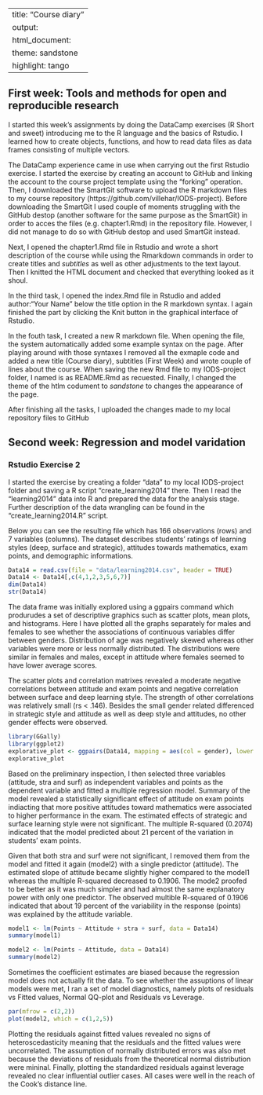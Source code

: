 
---
title: "Course diary"
output:
  html_document:
    theme: sandstone
    highlight: tango
---


## First week: Tools and methods for open and reproducible research



I started this week's assignments by doing the DataCamp exercises (R Short and sweet) introducing me to the R language and the basics of Rstudio. I learned how to create objects, functions, and how to read data files as data frames consisting of multiple vectors. 


The DataCamp experience came in use when carrying out the first Rstudio exercise. I started the exercise by creating an account to GitHub and linking the account to the course project template using the "forking" operation. Then, I downloaded the SmartGit software to upload the R markdown files to my course repository (https://github.com/villehar/IODS-project). Before downloading the SmartGit I used couple of moments struggling with the GitHub destop (another software for the same purpose as the SmartGit) in order to acces the files (e.g. chapter1.Rmd) in the repository file. However, I did not manage to do so with GitHub destop and used SmartGit instead. 


Next, I opened the chapter1.Rmd file in Rstudio and wrote a short description of the course while using the Rmarkdown commands in order to create titles and *subtitles* as well as other adjustments to the text layout. Then I knitted the HTML document and checked that everything looked as it shoul.


In the third task, I opened the index.Rmd file in Rstudio and added author:"Your Name" below the title option in the R markdown syntax. I again finished the part by clicking the Knit button in the graphical interface of Rstudio.


In the fouth task, I created a new R markdown file. When opening the file, the system automatically added some example syntax on the page. After playing around with those syntaxes I removed all the exmaple code and added a new title (Course diary), subtitles (First Week) and wrote couple of lines about the course. When saving the new Rmd file to my IODS-project folder, I named is as README.Rmd as recuested. Finally, I changed the theme of the htlm codument to *sandstone* to changes the appearance of the page.

After finishing all the tasks, I uploaded the changes made to my local repository files to GitHub


## Second week: Regression and model varidation

### Rstudio Exercise 2

I started the exercise by creating a folder "data" to my local IODS-project folder and saving a R script "create_learning2014" there. Then I read the "learning2014" data into R and prepared the data for the analysis stage. Further description of the data wrangling can be found in the "create_learning2014.R" script. 

Below you can see the resulting file which has 166 observations (rows) and 7 variables (columns). The dataset describes students' ratings of learning styles (deep, surface and strategic), attitudes towards mathematics, exam points, and demographic informations.  

```r
Data14 = read.csv(file = "data/learning2014.csv", header = TRUE)
Data14 <- Data14[,c(4,1,2,3,5,6,7)]
dim(Data14)
str(Data14)


```

The data frame was initially explored using a ggpairs command which produrudes a set of descriptive graphics such as scatter plots, mean plots, and histograms. Here I have plotted all the graphs separately for males and females to see whether the associations of continuous variables differ between genders. Distribution of age was negatively skewed whereas other variables were more or less normally distributed. The distributions were similar in females and males, except in attitude where females seemed to have lower average scores.


The scatter plots and correlation matrixes revealed a moderate negative correlations between attitude and exam points and negative correlation between surface and deep learning style. The strength of other correlations was relatively small (rs < .146). Besides the small gender related differenced in strategic style and attitude as well as deep style and attitudes, no other gender effects were observed. 

```r
library(GGally)
library(ggplot2)
explorative_plot <- ggpairs(Data14, mapping = aes(col = gender), lower = list(combo = wrap("facethist", bins = 20)))
explorative_plot
```

Based on the preliminary inspection, I then selected three variables (attitude, stra and surf) as independent variables and points as the dependent variable and fitted a multiple regression model. Summary of the model revealed a statistically significant effect of attitude on exam points indiacting that more positive attitudes toward mathematics were associated to higher performance in the exam. The estimated effects of strategic and surface learning style were not significant. The multiple R-squared (0.2074) indicated that the model predicted about 21 percent of the variation in students' exam points. 

Given that both stra and surf were not significant, I removed them from the model and fitted it again (model2) with a single predictor (attitude). The estimated slope of attitude became slightly higher compared to the model1 whereas the multiple R-squared decreased to 0.1906. The mode2 proofed to be better as it was much simpler and had almost the same explanatory power with only one predictor. The observed multible R-squared of 0.1906 indicated that about 19 percent of the variability in the response (points) was explained by the attitude variable. 

```r
model1 <- lm(Points ~ Attitude + stra + surf, data = Data14)
summary(model1)

model2 <- lm(Points ~ Attitude, data = Data14)
summary(model2)
```

Sometimes the coefficient estimates are biased because the regression model does not actually fit the data. To see whether the assuptions of linear models were met, I ran a set of model diagnostics, namely plots of residuals vs Fitted values, Normal QQ-plot and Residuals vs Leverage.

```r
par(mfrow = c(2,2))
plot(model2, which = c(1,2,5))
```

Plotting the residuals against fitted values revealed no signs of heteroscedasticity meaning that the residuals and the fitted values were uncorrelated. The assumption of normally distributed errors was also met because the deviations of residuals from the theoretical normal distribution were mininal. Finally, plotting the standardized residuals against leverage revealed no clear influential outlier cases. All cases were well in the reach of the Cook's distance line. 




